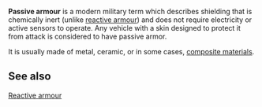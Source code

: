 {{move to wiktionary}}

'''Passive armour''' is a modern military term which describes shielding that is chemically inert (unlike [[reactive armour]]) and does not require electricity or active sensors to operate. Any vehicle with a skin designed to protect it from attack is considered to have passive armor.

It is usually made of metal, ceramic, or in some cases, [[composite material]]s.

==See also==
[[Reactive armour]]

{{weapon-stub}}